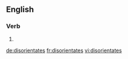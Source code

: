 ==English==

===Verb===
{{head|en}}

# {{en-third-person singular of|disorientate}}

[[de:disorientates]]
[[fr:disorientates]]
[[vi:disorientates]]